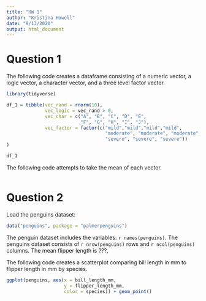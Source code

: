 ```yaml
---
title: "HW 1"
author: "Kristina Howell"
date: "9/13/2020"
output: html_document
---
```


# Question 1

The following code creates a dataframe consisting of a numeric vector, a logic vector, a character vector, and a three level factor vector.

``` r
library(tidyverse)
```

``` r
df_1 = tibble(vec_rand = rnorm(10),
              vec_logic = vec_rand > 0,
              vec_char = c("A", "B", "C", "D", "E", 
                           "F", "G", "H", "I", "J"),
              vec_factor = factor(c("mild","mild","mild","mild",
                                    "moderate", "moderate", "moderate",
                                    "severe", "severe", "severe"))
)

df_1
```

The following code attempts to take the mean of each vector. 

```r
```

# Question 2

Load the penguins dataset:

```r
data("penguins", package = "palmerpenguins")
```

The penguin dataset includes the variables: `r names(penguins)`. The penguins dataset consists of `r nrow(penguins)` rows and `r ncol(penguins)` columns. The mean flipper length is ???.

The following code creates a scatterplot comparing bill length in mm to flipper length in mm by species. 

```r
ggplot(penguins, aes(x = bill_length_mm, 
                     y = flipper_length_mm, 
                     color = species)) + geom_point()
```


